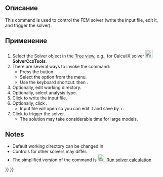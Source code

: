 <languages/>

{{Docnav/ru
|[[FEM_EquationHeat/ru|Тепловое уравнение]]
|[[FEM_SolverRun/ru|Запустить решатель]]
|[[FEM_Workbench/ru|Верстак "FEM"]]
|IconL=FEM_EquationHeat.svg
|IconR=FEM_SolverRun.svg
|IconC=Workbench_FEM.svg
}}

{{GuiCommand/ru
|Name/ru=Управление решателем
|Name=FEM_SolverControl
|MenuLocation=Решить → Управление решателем
|Workbenches=[[FEM_Workbench/ru|FEM]]
|Shortcut={{KEY|S}} {{KEY|T}}
|SeeAlso=[[FEM_SolverRun/ru|Запустить решатель]]
}}

<span id="Description"></span>
==Описание==

This command is used to control the FEM solver (write the input file, edit it, and trigger the solver).

<span id="Usage"></span>
==Применение==

# Select the Solver object in the [[Tree_view|Tree view]], e.g., for CalcuilX solver [[Image:FEM_SolverCalculixCxxtools.svg|24px]] '''SolverCcxTools'''.
# There are several ways to invoke the command:
#* Press the {{Button|[[Image:FEM_SolverControl.svg|16px]] [[FEM_SolverControl|Solver job control]]}} button.
#* Select the {{MenuCommand|Solve → [[Image:FEM_SolverControl.svg|16px]] Solver job control}} option from the menu.
#* Use the keyboard shortcut: {{KEY|S}} then {{KEY|T}}.
# Optionally, edit working directory.
# Optionally, select analysis type.
# Click {{Button|Write .inp file}} to write the input file.
# Optionally, click {{Button|Edit .inp file}}.
#* Input file will open so you can edit it and save by {{KEY|Ctrl}}+{{KEY|S}}.
# Click {{Button|Run CalculiX}} to trigger the solver.
#* The solution may take considerable time for large models.

==Notes==

* Default working directory can be changed in {{MenuCommand|Edit → Preferences → FEM}}
* Controls for other solvers may differ.
* The simplified version of the command is [[Image:FEM_SolverRun.svg|24px]] [[FEM_SolverRun|Run solver calculation]].


{{Docnav/ru
|[[FEM_EquationHeat/ru|Тепловое уравнение]]
|[[FEM_SolverRun/ru|Запустить решатель]]
|[[FEM_Workbench/ru|Верстак "FEM"]]
|IconL=FEM_EquationHeat.svg
|IconR=FEM_SolverRun.svg
|IconC=Workbench_FEM.svg
}}

{{FEM Tools navi{{#translation:}}}}
{{Userdocnavi{{#translation:}}}}